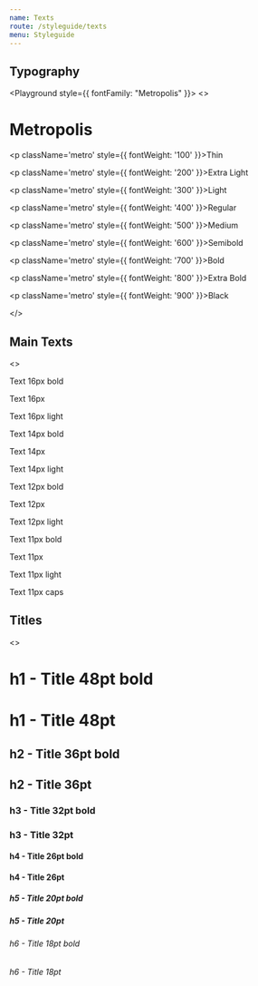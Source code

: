 ```yaml
---
name: Texts
route: /styleguide/texts
menu: Styleguide
---
```



## Typography

<Playground style={{ fontFamily: "Metropolis" }}>
  <>
    <h1 className='metro'>Metropolis</h1>
    <p className='metro' style={{ fontWeight: '100' }}>Thin</p>
    <p className='metro' style={{ fontWeight: '200' }}>Extra Light</p>
    <p className='metro' style={{ fontWeight: '300' }}>Light</p>
    <p className='metro' style={{ fontWeight: '400' }}>Regular</p>
    <p className='metro' style={{ fontWeight: '500' }}>Medium</p>
    <p className='metro' style={{ fontWeight: '600' }}>Semibold</p>
    <p className='metro' style={{ fontWeight: '700' }}>Bold</p>
    <p className='metro' style={{ fontWeight: '800' }}>Extra Bold</p>
    <p className='metro' style={{ fontWeight: '900' }}>Black</p>
  </>
</Playground>

## Main Texts

<Playground>
  <>
    <p className='metro text-bold' style={{ fontSize: '16px' }}>Text 16px bold</p>
    <p className='metro' style={{ fontSize: '16px' }}>Text 16px</p>
    <p className='metro text-light' style={{ fontSize: '16px' }}>Text 16px light</p>
    <p className='metro text-bold' style={{ fontSize: '14px' }}>Text 14px bold</p>
    <p className='metro' style={{ fontSize: '14px' }}>Text 14px</p>
    <p className='metro text-light' style={{ fontSize: '14px' }}>Text 14px light</p>
    <p className='metro text-bold' style={{ fontSize: '12px' }}>Text 12px bold</p>
    <p className='metro' style={{ fontSize: '12px' }}>Text 12px</p>
    <p className='metro text-light' style={{ fontSize: '12px' }}>Text 12px light</p>
    <p className='metro text-bold' style={{ fontSize: '11px' }}>Text 11px bold</p>
    <p className='metro' style={{ fontSize: '11px' }}>Text 11px</p>
    <p className='metro text-light' style={{ fontSize: '11px' }}>Text 11px light</p>
    <p className='text-caps' style={{ fontSize: '11px' }}>Text 11px caps</p>
  </>
</Playground>

## Titles

<Playground>
  <>
    <h1 className='metro text-bold'>h1 - Title 48pt bold</h1>
    <h1 className='metro'>h1 - Title 48pt</h1>
    <h2 className='metro text-bold'>h2 - Title 36pt bold</h2>
    <h2 className='metro'>h2 - Title 36pt</h2>
    <h3 className='metro text-bold'>h3 - Title 32pt bold</h3>
    <h3 className='metro'>h3 - Title 32pt</h3>
    <h4 className='metro text-bold'>h4 - Title 26pt bold</h4>
    <h4 className='metro'>h4 - Title 26pt</h4>
    <h5 className='metro text-bold'>h5 - Title 20pt bold</h5>
    <h5 className='metro'>h5 - Title 20pt</h5>
    <h6 className='metro text-bold'>h6 - Title 18pt bold</h6>
    <h6 className='metro'>h6 - Title 18pt</h6>
  </>

</Playground>